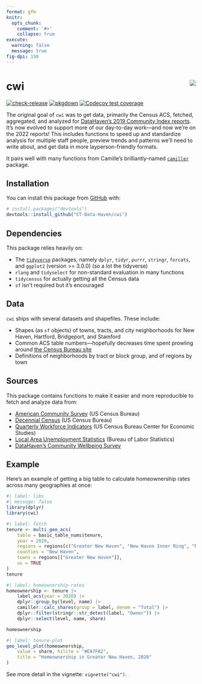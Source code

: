 ```yaml
---
format: gfm
knitr:
  opts_chunk:
    comment: '#>'
    collapse: true
execute:
  warning: false
  message: true
fig-dpi: 150
---
```


<!-- README.md is generated from README.Rmd. Please edit that file -->

# cwi <img src="man/figures/logo.png" align="right" />

<!-- badges: start -->

[![check-release](https://github.com/CT-Data-Haven/cwi/actions/workflows/check-release.yaml/badge.svg)](https://github.com/CT-Data-Haven/cwi/actions/workflows/check-release.yaml)
[![pkgdown](https://github.com/CT-Data-Haven/cwi/actions/workflows/pkgdown.yaml/badge.svg)](https://github.com/CT-Data-Haven/cwi/actions/workflows/pkgdown.yaml)
[![Codecov test coverage](https://codecov.io/gh/CT-Data-Haven/cwi/branch/main/graph/badge.svg)](https://app.codecov.io/gh/CT-Data-Haven/cwi?branch=main)
<!-- badges: end -->


The original goal of `cwi` was to get data, primarily the Census ACS, fetched, aggregated, and analyzed for [DataHaven's 2019 Community Index reports](http://ctdatahaven.org/reports/greater-new-haven-community-index). It's now evolved to support more of our day-to-day work—and now we're on the 2022 reports! This includes functions to speed up and standardize analysis for multiple staff people, preview trends and patterns we'll need to write about, and get data in more layperson-friendly formats.

It pairs well with many functions from Camille's brilliantly-named [`camiller`](https://github.com/camille-s/camiller) package.

## Installation

You can install this package from [GitHub](https://github.com/CT-Data-Haven/cwi) with:

``` r
# install.packages("devtools")
devtools::install_github("CT-Data-Haven/cwi")
```

## Dependencies

This package relies heavily on:

* The [`tidyverse`](http://tidyverse.org/) packages, namely `dplyr`, `tidyr`, `purrr`, `stringr`, `forcats`, and `ggplot2` (version >= 3.0.0) (so a lot the tidyverse)
* `rlang` and `tidyselect` for non-standard evaluation in many functions
* `tidycensus` for actually getting all the Census data
* `sf` isn't required but it's encouraged

## Data

`cwi` ships with several datasets and shapefiles. These include:

* Shapes (as `sf` objects) of towns, tracts, and city neighborhoods for New Haven, Hartford, Bridgeport, and Stamford
* Common ACS table numbers—hopefully decreases time spent prowling around [the Census Bureau site](https://data.census.gov)
* Definitions of neighborhoods by tract or block group, and of regions by town

## Sources

This package contains functions to make it easier and more reproducible to fetch and analyze data from:

* [American Community Survey](https://www.census.gov/programs-surveys/acs/) (US Census Bureau)
* [Decennial Census](https://www.census.gov/programs-surveys/decennial-census.html) (US Census Bureau)
* [Quarterly Workforce Indicators](https://lehd.ces.census.gov/) (US Census Bureau Center for Economic Studies)
* [Local Area Unemployment Statistics](https://www.bls.gov/lau/) (Bureau of Labor Statistics)
* [DataHaven's Community Wellbeing Survey](https://ctdatahaven.org/reports/datahaven-community-wellbeing-survey)


## Example

Here's an example of getting a big table to calculate homeownership rates across many geographies at once:

```r
#| label: libs
#| message: false 
library(dplyr)
library(cwi)
```

```r
#| label: fetch
tenure <- multi_geo_acs(
    table = basic_table_nums$tenure,
    year = 2020,
    regions = regions[c("Greater New Haven", "New Haven Inner Ring", "New Haven Outer Ring")],
    counties = "New Haven",
    towns = regions[["Greater New Haven"]],
    us = TRUE
)
tenure
```


```r
#| label: homeownership-rates
homeownership <- tenure |>
    label_acs(year = 2020) |>
    dplyr::group_by(level, name) |>
    camiller::calc_shares(group = label, denom = "Total") |>
    dplyr::filter(stringr::str_detect(label, "Owner")) |>
    dplyr::select(level, name, share)

homeownership
```

```r
#| label: tenure-plot
geo_level_plot(homeownership,
    value = share, hilite = "#EA7FA2",
    title = "Homeownership in Greater New Haven, 2020"
)
```

See more detail in the vignette: `vignette("cwi")`.
